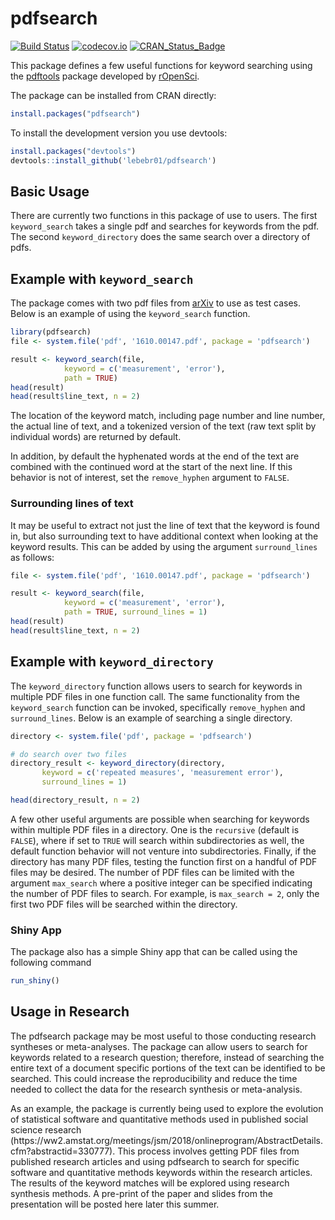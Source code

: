 # pdfsearch

[![Build Status](https://travis-ci.org/lebebr01/pdfsearch.svg?branch=master)](https://travis-ci.org/lebebr01/pdfsearch)
[![codecov.io](https://codecov.io/github/lebebr01/pdfsearch/coverage.svg?branch=master)](https://codecov.io/github/lebebr01/pdfsearch?branch=master)
[![CRAN_Status_Badge](http://www.r-pkg.org/badges/version/pdfsearch)](http://cran.r-project.org/package=pdfsearch)

This package defines a few useful functions for keyword searching using the [pdftools](https://github.com/ropensci/pdftools)  package developed by [rOpenSci](https://ropensci.org/).

The package can be installed from CRAN directly:
```r
install.packages("pdfsearch")
```

To install the development version you use devtools:
```r
install.packages("devtools")
devtools::install_github('lebebr01/pdfsearch')
```

## Basic Usage
There are currently two functions in this package of use to users. The first `keyword_search` takes a single pdf and searches for keywords from the pdf. The second `keyword_directory` does the same search over a directory of pdfs.

## Example with `keyword_search`
The package comes with two pdf files from [arXiv](https://arxiv.org/) to use as test cases. Below is an example of using the `keyword_search` function.
```r
library(pdfsearch)
file <- system.file('pdf', '1610.00147.pdf', package = 'pdfsearch')

result <- keyword_search(file, 
            keyword = c('measurement', 'error'),
            path = TRUE)
head(result)
head(result$line_text, n = 2)
```

The location of the keyword match, including page number and line number, the actual line of text, and a tokenized version of the text (raw text split by individual words) are returned by default.

In addition, by default the hyphenated words at the end of the text are combined with the continued word at the start of the next line. If this behavior is not of interest, set the `remove_hyphen` argument to `FALSE`.

### Surrounding lines of text 
It may be useful to extract not just the line of text that the keyword is found in, but also surrounding text to have additional context when looking at the keyword results. This can be added by using the argument `surround_lines` as follows:
```r
file <- system.file('pdf', '1610.00147.pdf', package = 'pdfsearch')

result <- keyword_search(file, 
            keyword = c('measurement', 'error'),
            path = TRUE, surround_lines = 1)
head(result)
head(result$line_text, n = 2)
```

## Example with `keyword_directory`
The `keyword_directory` function allows users to search for keywords in multiple PDF files in one function call. The same functionality from the `keyword_search` function can be invoked, specifically `remove_hyphen` and `surround_lines`. Below is an example of searching a single directory. 

```r
directory <- system.file('pdf', package = 'pdfsearch')

# do search over two files
directory_result <- keyword_directory(directory, 
       keyword = c('repeated measures', 'measurement error'),
       surround_lines = 1)

head(directory_result, n = 2)
```

A few other useful arguments are possible when searching for keywords within multiple PDF files in a directory. One is the `recursive` (default is `FALSE`), where if set to `TRUE` will search within subdirectories as well, the default function behavior will not venture into subdirectories. Finally, if the directory has many PDF files, testing the function first on a handful of PDF files may be desired. The number of PDF files can be limited with the argument `max_search` where a positive integer can be specified indicating the number of PDF files to search. For example, is `max_search = 2`, only the first two PDF files will be searched within the directory.

### Shiny App
The package also has a simple Shiny app that can be called using the following command
```r
run_shiny()
```

## Usage in Research
The pdfsearch package may be most useful to those conducting research syntheses or meta-analyses. The package can allow users to search for keywords related to a research question; therefore, instead of searching the entire text of a document specific portions of the text can be identified to be searched. This could increase the reproducibility and reduce the time needed to collect the data for the research synthesis or meta-analysis.

As an example, the package is currently being used to explore the evolution of statistical software and quantitative methods used in published social science research (https://ww2.amstat.org/meetings/jsm/2018/onlineprogram/AbstractDetails.cfm?abstractid=330777). This process involves getting PDF files from published research articles and using pdfsearch to search for specific software and quantitative methods keywords within the research articles. The results of the keyword matches will be explored using research synthesis methods. A pre-print of the paper and slides from the presentation will be posted here later this summer.

